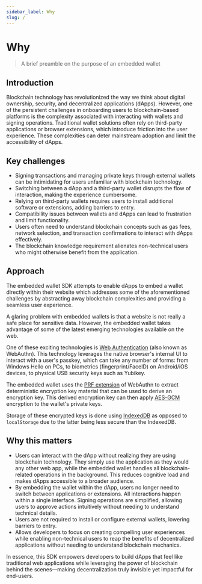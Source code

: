```yaml
---
sidebar_label: Why
slug: /
---
```



# Why

> A brief preamble on the purpose of an embedded wallet

<SectionBreak />

## Introduction

Blockchain technology has revolutionized the way we think about digital ownership, security, and decentralized applications (dApps). However, one of the persistent challenges in onboarding users to blockchain-based platforms is the complexity associated with interacting with wallets and signing operations. Traditional wallet solutions often rely on third-party applications or browser extensions, which introduce friction into the user experience. These complexities can deter mainstream adoption and limit the accessibility of dApps.

<SectionBreak />

## Key challenges

* Signing transactions and managing private keys through external wallets can be intimidating for users unfamiliar with blockchain technology.
* Switching between a dApp and a third-party wallet disrupts the flow of interaction, making the experience cumbersome.
* Relying on third-party wallets requires users to install additional software or extensions, adding barriers to entry.
* Compatibility issues between wallets and dApps can lead to frustration and limit functionality.
* Users often need to understand blockchain concepts such as gas fees, network selection, and transaction confirmations to interact with dApps effectively.
* The blockchain knowledge requirement alienates non-technical users who might otherwise benefit from the application.

<SectionBreak />

## Approach

The embedded wallet SDK attempts to enable dApps to embed a wallet directly within their website which addresses some of the aforementioned challenges by abstracting away blockchain complexities and providing a seamless user experience.

A glaring problem with embedded wallets is that a website is not really a safe place for sensitive data. However, the embedded wallet takes advantage of some of the latest emerging technologies available on the web.

One of these exciting technologies is [Web Authentication](https://developer.mozilla.org/en-US/docs/Web/API/Web_Authentication_API) (also known as WebAuthn). This technology leverages the native browser's internal UI to interact with a user's passkey, which can take any number of forms: from Windows Hello on PCs, to biometrics (fingerprint/FaceID) on Android/iOS devices, to physical USB security keys such as Yubikey.

The embedded wallet uses the [PRF extension](https://github.com/w3c/webauthn/wiki/Explainer:-PRF-extension) of WebAuthn to extract deterministic encryption key material that can be used to derive an encryption key. This derived encryption key can then apply [AES-GCM](https://csrc.nist.rip/groups/ST/toolkit/BCM/documents/proposedmodes/gcm/gcm-spec.pdf) encryption to the wallet's private keys.

Storage of these encrypted keys is done using [IndexedDB](https://developer.mozilla.org/en-US/docs/Web/API/IndexedDB_API) as opposed to `localStorage` due to the latter being less secure than the IndexedDB.

<SectionBreak />

## Why this matters

* Users can interact with the dApp without realizing they are using blockchain technology. They simply use the application as they would any other web app, while the embedded wallet handles all blockchain-related operations in the background. This reduces cognitive load and makes dApps accessible to a broader audience.
* By embedding the wallet within the dApp, users no longer need to switch between applications or extensions. All interactions happen within a single interface. Signing operations are simplified, allowing users to approve actions intuitively without needing to understand technical details.
* Users are not required to install or configure external wallets, lowering barriers to entry.
* Allows developers to focus on creating compelling user experiences while enabling non-technical users to reap the benefits of decentralized applications without needing to understand blockchain mechanics.

<SectionBreak />

In essence, this SDK empowers developers to build dApps that feel like traditional web applications while leveraging the power of blockchain behind the scenes—making decentralization truly invisible yet impactful for end-users.
